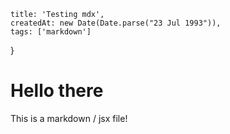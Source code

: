     title: 'Testing mdx',
    createdAt: new Date(Date.parse("23 Jul 1993")),
    tags: ['markdown']
}

# Hello there

This is a markdown / jsx file!